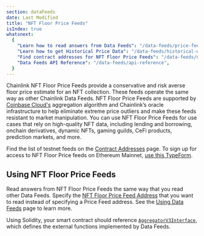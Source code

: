```yaml
---
section: dataFeeds
date: Last Modified
title: "NFT Floor Price Feeds"
isIndex: true
whatsnext:
  {
    "Learn how to read answers from Data Feeds": "/data-feeds/price-feeds",
    "Learn how to get Historical Price Data": "/data-feeds/historical-data",
    "Find contract addresses for NFT Floor Price Feeds": "/data-feeds/nft-floor-price/addresses",
    "Data Feeds API Reference": "/data-feeds/api-reference",
  }
---
```



Chainlink NFT Floor Price Feeds provide a conservative and risk averse floor price estimate for an NFT collection. These feeds operate the same way as other Chainlink Data Feeds. NFT Floor Price Feeds are supported by [Coinbase Cloud's](https://www.coinbase.com/cloud/) aggregation algorithm and Chainlink’s oracle infrastructure to help eliminate extreme price outliers and make these feeds resistant to market manipulation. You can use NFT Floor Price Feeds for use cases that rely on high-quality NFT data, including lending and borrowing, onchain derivatives, dynamic NFTs, gaming guilds, CeFi products, prediction markets, and more.

Find the list of testnet feeds on the [Contract Addresses](/data-feeds/nft-floor-price/addresses) page. To sign up for access to NFT Floor Price feeds on Ethereum Mainnet, [use this TypeForm](https://chainlinkcommunity.typeform.com/nft-price-feeds).

## Using NFT Floor Price Feeds

Read answers from NFT Floor Price Feeds the same way that you read other Data Feeds. Specify the [NFT Floor Price Feed Address](/data-feeds/nft-floor-price/addresses) that you want to read instead of specifying a Price Feed address. See the [Using Data Feeds](/data-feeds/using-data-feeds) page to learn more.

Using Solidity, your smart contract should reference [`AggregatorV3Interface`](https://github.com/smartcontractkit/chainlink/blob/master/contracts/src/v0.8/interfaces/AggregatorV3Interface.sol), which defines the external functions implemented by Data Feeds.

<CodeSample src="samples/DataFeeds/NFTFloorPriceConsumerV3.sol" />
